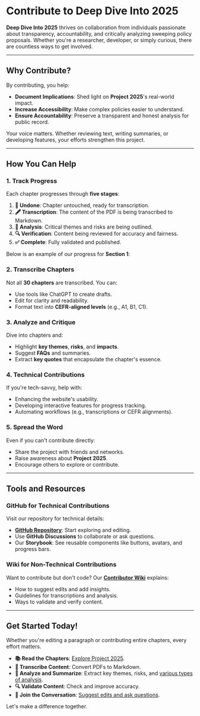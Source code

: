 
# Contribute to Deep Dive Into 2025

**Deep Dive Into 2025** thrives on collaboration from individuals passionate about transparency, accountability, and critically analyzing sweeping policy proposals. Whether you're a researcher, developer, or simply curious, there are countless ways to get involved.

---

## Why Contribute?

By contributing, you help:
- **Document Implications**: Shed light on **Project 2025**'s real-world impact.
- **Increase Accessibility**: Make complex policies easier to understand.
- **Ensure Accountability**: Preserve a transparent and honest analysis for public record.

Your voice matters. Whether reviewing text, writing summaries, or developing features, your efforts strengthen this project.

---

## How You Can Help

### 1. **Track Progress**
Each chapter progresses through **five stages**:
1. **📂 Undone**: Chapter untouched, ready for transcription.
2. **🖋️ Transcription**: The content of the PDF is being transcribed to Markdown.
3. **🧠 Analysis**: Critical themes and risks are being outlined.
4. **🔍 Verification**: Content being reviewed for accuracy and fairness.
5. **✅ Complete**: Fully validated and published.

Below is an example of our progress for **Section 1**:

### 2. **Transcribe Chapters**
Not all **30 chapters** are transcribed. You can:
- Use tools like ChatGPT to create drafts.
- Edit for clarity and readability.
- Format text into **CEFR-aligned levels** (e.g., A1, B1, C1).

### 3. **Analyze and Critique**
Dive into chapters and:
- Highlight **key themes**, **risks**, and **impacts**.
- Suggest **FAQs** and summaries.
- Extract **key quotes** that encapsulate the chapter's essence.

### 4. **Technical Contributions**
If you're tech-savvy, help with:
- Enhancing the website's usability.
- Developing interactive features for progress tracking.
- Automating workflows (e.g., transcriptions or CEFR alignments).

### 5. **Spread the Word**
Even if you can't contribute directly:
- Share the project with friends and networks.
- Raise awareness about **Project 2025**.
- Encourage others to explore or contribute.

---

## Tools and Resources

### **GitHub for Technical Contributions**
Visit our repository for technical details:
- **[GitHub Repository](https://github.com/deepdiveinto2025/deepdiveinto2025)**: Start exploring and editing.
- Use **GitHub Discussions** to collaborate or ask questions.
- Our **Storybook**: See reusable components like buttons, avatars, and progress bars.

### **Wiki for Non-Technical Contributions**
Want to contribute but don't code? Our **[Contributor Wiki](https://github.com/deepdiveinto2025/deepdiveinto2025/wiki)** explains:
- How to suggest edits and add insights.
- Guidelines for transcriptions and analysis.
- Ways to validate and verify content.

---

## Get Started Today!

Whether you're editing a paragraph or contributing entire chapters, every effort matters.  
- **📚 Read the Chapters**: [Explore Project 2025](https://deepdiveinto2025.github.io/deepdiveinto2025).
- **📝 Transcribe Content**: Convert PDFs to Markdown.
- **🧠 Analyze and Summarize**: Extract key themes, risks, and [various types of analysis](https://github.com/deepdiveinto2025/deepdiveinto2025/wiki/%F0%9F%93%96-Glossary-of-Terms:-Content#-types-of-analysis).
- **🔍 Validate Content**: Check and improve accuracy.
- **💬  Join the Conversation**: [Suggest edits and ask questions](https://github.com/deepdiveinto2025/deepdiveinto2025/discussions).

Let's make a difference together.

